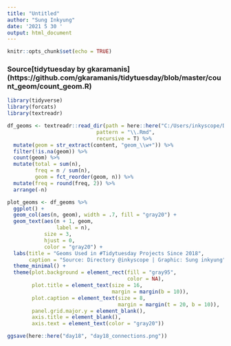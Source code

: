 ```yaml
---
title: "Untitled"
author: "Sung Inkyung"
date: '2021 5 30 '
output: html_document
---
```


```r
knitr::opts_chunk$set(echo = TRUE)
```
### Source[tidytuesday by gkaramanis] (https://github.com/gkaramanis/tidytuesday/blob/master/count_geom/count_geom.R)
```r
library(tidyverse)
library(forcats)
library(textreadr)
```


```r
df_geoms <- textreadr::read_dir(path = here::here("C:/Users/inkyscope/Documents/projectR/datavizRscope/"),
                             pattern = "\\.Rmd",
                             recursive = T) %>% 
  mutate(geom = str_extract(content, "geom_\\w+")) %>% 
  filter(!is.na(geom)) %>% 
  count(geom) %>% 
  mutate(total = sum(n),
         freq = n / sum(n),
         geom = fct_reorder(geom, n)) %>%
  mutate(freq = round(freq, 2)) %>% 
  arrange(-n)

plot_geoms <- df_geoms %>% 
  ggplot() +
  geom_col(aes(n, geom), width = .7, fill = "gray20") +
  geom_text(aes(n + 1, geom, 
                label = n),
            size = 3, 
            hjust = 0,
            color = "gray20") +
  labs(title = "Geoms Used in #Tidytuesday Projects Since 2018",
       caption = "Source: Directory @inkyscope | Graphic: Sung inkyung") +
  theme_minimal() +
  theme(plot.background = element_rect(fill = "gray95",
                                       color = NA),
        plot.title = element_text(size = 16,
                                  margin = margin(b = 10)),
        plot.caption = element_text(size = 8, 
                                    margin = margin(t = 20, b = 10)),
        panel.grid.major.y = element_blank(),
        axis.title = element_blank(),
        axis.text = element_text(color = "gray20"))

ggsave(here::here("day18", "day18_connections.png"))
 
```


